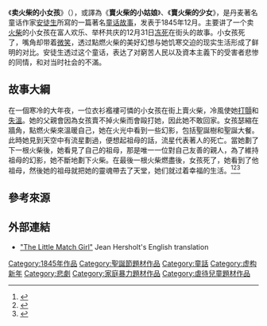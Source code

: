 {{otheruses|other=由楊士葆所創作的網路動畫|賣火柴小女孩 (網路動畫)}}
{{Real world|time=2015-05-29T19:42:20+00:00}}
{{expand|time=2013-03-03T05:13:52+00:00}}

《'''卖火柴的小女孩'''》（{{lang-da|''Den Lille Pige med Svovlstikkerne''}}），或譯為《'''賣火柴的小姑娘'''》、《'''賣火柴的少女'''》，是丹麦著名童话作家[[安徒生|安徒生]]所寫的一篇著名[[童话故事|童话故事]]，发表于1845年12月。主要讲了一个卖[[火柴|火柴]]的小女孩在富人欢乐、举杯共庆的12月31日[[冻死|冻死]]在街头的故事。小女孩死了，嘴角却带着[[微笑|微笑]]，透过點燃火柴的美好幻想与她饥寒交迫的现实生活形成了鲜明的对比。安徒生透过这个童话，表达了对窮苦人民以及資本主義下的受害者悲惨的同情，和对当时社会的不滿。

==故事大綱==
在一個寒冷的大年夜，一位衣衫襤褸可憐的小女孩在街上賣火柴，冷風使她[[打顫|打顫]]和[[失溫|失溫]]。她的父親會因為女孩賣不掉火柴而會毆打她，因此她不敢回家。女孩瑟縮在牆角，點燃火柴來溫暖自己，她在火光中看到一些幻影，包括聖誕樹和聖誕大餐。此時她見到天空中有流星劃過，便想起祖母的話，流星代表著人的死亡。當她劃了下一根火柴後，她看見了自己的祖母，那是唯一一位對自己友善的親人，為了維持祖母的幻影，她不斷地劃下火柴。在最後一根火柴燃盡後，女孩死了，她看到了他祖母，然後她的祖母就把她的靈魂帶去了天堂，她们就过着幸福的生活。<ref>{{Cite web|title=SurLaLune Fairy Tales: 卖火柴的小女孩的注释|url=http://www.surlalunefairytales.com/littlematchgirl/notes.html#FOUR|accessdate=2020-04-29|author=|date=|format=|work=www.surlalunefairytales.com|publisher=|language=en|archive-url=https://web.archive.org/web/20170621063442/http://surlalunefairytales.com/littlematchgirl/notes.html#FOUR|archive-date=2017-06-21|dead-url=yes}}</ref><ref>{{Cite web|title=SurLaLune Fairy Tales: 卖火柴的小女孩的注释|url=http://www.surlalunefairytales.com/littlematchgirl/notes.html#FIVE|accessdate=2020-04-29|author=|date=|format=|work=www.surlalunefairytales.com|publisher=|language=en|archive-url=https://web.archive.org/web/20170621063442/http://surlalunefairytales.com/littlematchgirl/notes.html#FIVE|archive-date=2017-06-21|dead-url=yes}}</ref><ref>{{cite book |last=Tatar |first=Maria |title=The Annotated Hans Christian Andersen |publisher=W.W. Norton |year=2008 |isbn=978-0-393-06081-2}}</ref>

== 參考來源 ==
<references />

== 外部連結 ==
{{commonscat|The Little Match Girl}}
*[http://www.andersen.sdu.dk/vaerk/hersholt/TheLittleMatchGirl_e.html "The Little Match Girl"]{{Wayback|url=http://www.andersen.sdu.dk/vaerk/hersholt/TheLittleMatchGirl_e.html |date=20201106235618 }} Jean Hersholt's English translation

[[Category:1845年作品|Category:1845年作品]]
[[Category:聖誕節題材作品|Category:聖誕節題材作品]]
[[Category:童話|Category:童話]]
[[Category:虚构新年|Category:虚构新年]]
[[Category:悲劇|Category:悲劇]]
[[Category:家庭暴力題材作品|Category:家庭暴力題材作品]]
[[Category:虐待兒童題材作品|Category:虐待兒童題材作品]]